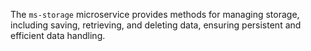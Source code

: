 
<Meta title="Micro Services/Services/MSStorage" />

<Title>MSStorage</Title>

The `ms-storage` microservice provides methods for managing storage, including saving, retrieving, and deleting data, ensuring persistent and efficient data handling.